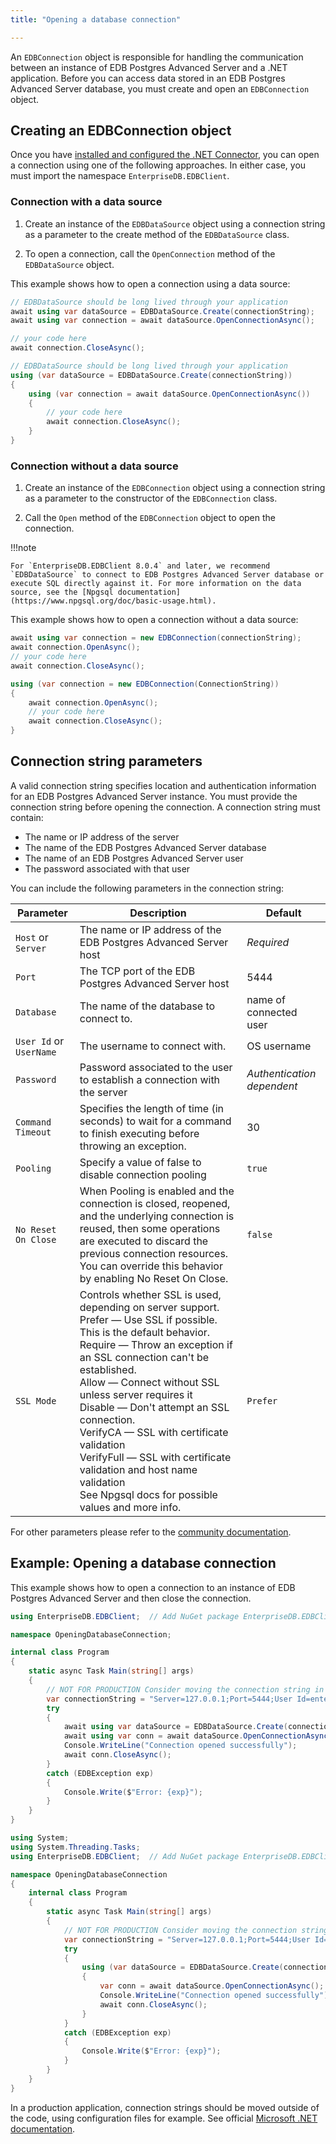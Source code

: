 ```yaml
---
title: "Opening a database connection"

---
```


<div id="opening_a_database_connection" class="registered_link"></div>

An `EDBConnection` object is responsible for handling the communication between an instance of EDB Postgres Advanced Server and a .NET application. Before you can access data stored in an EDB Postgres Advanced Server database, you must create and open an `EDBConnection` object.

## Creating an EDBConnection object

Once you have [installed and configured the .NET Connector](04_installing_and_configuring_the_net_connector), you can open a connection using one of the following approaches. In either case, you must import the namespace `EnterpriseDB.EDBClient`.

### Connection with a data source

1. Create an instance of the `EDBDataSource` object using a connection string as a parameter to the create method of the `EDBDataSource` class.

1. To open a connection, call the `OpenConnection` method of the `EDBDataSource` object.

This example shows how to open a connection using a data source:

<TabContainer syncKey="sample">
<Tab title=".NET">

```csharp
// EDBDataSource should be long lived through your application
await using var dataSource = EDBDataSource.Create(connectionString);
await using var connection = await dataSource.OpenConnectionAsync();

// your code here
await connection.CloseAsync();
```

</Tab>
<Tab title=".NET Framework">

```csharp
// EDBDataSource should be long lived through your application
using (var dataSource = EDBDataSource.Create(connectionString))
{
	using (var connection = await dataSource.OpenConnectionAsync())
	{
		// your code here
		await connection.CloseAsync();
	}
}
```

</Tab>
</TabContainer>

### Connection without a data source

1. Create an instance of the `EDBConnection` object using a connection string as a parameter to the constructor of the `EDBConnection` class.

1. Call the `Open` method of the `EDBConnection` object to open the connection.


!!!note

    For `EnterpriseDB.EDBClient 8.0.4` and later, we recommend `EDBDataSource` to connect to EDB Postgres Advanced Server database or execute SQL directly against it. For more information on the data source, see the [Npgsql documentation](https://www.npgsql.org/doc/basic-usage.html).


This example shows how to open a connection without a data source:

<TabContainer syncKey="sample">
<Tab title=".NET">

```csharp
await using var connection = new EDBConnection(connectionString);
await connection.OpenAsync();
// your code here
await connection.CloseAsync();
```

</Tab>
<Tab title=".NET Framework">

```csharp
using (var connection = new EDBConnection(ConnectionString))
{
	await connection.OpenAsync();
	// your code here
	await connection.CloseAsync();
}
```

</Tab>
</TabContainer> 

<div id="connection_string_parameters" class="registered_link"></div>

## Connection string parameters

A valid connection string specifies location and authentication information for an EDB Postgres Advanced Server instance. You must provide the connection string before opening the connection. A connection string must contain:

-   The name or IP address of the server
-   The name of the EDB Postgres Advanced Server database
-   The name of an EDB Postgres Advanced Server user
-   The password associated with that user

You can include the following parameters in the connection string:

| Parameter               | Description                                                                                                                                                                                                                                                                                                                                                                                                                                                                                          | Default                    |
|-------------------------|------------------------------------------------------------------------------------------------------------------------------------------------------------------------------------------------------------------------------------------------------------------------------------------------------------------------------------------------------------------------------------------------------------------------------------------------------------------------------------------------------|----------------------------|
| `Host` or `Server`      | The name or IP address of the EDB Postgres Advanced Server host                                                                                                                                                                                                                                                                                                                                                                                                                                      | *Required*                 |
| `Port`                  | The TCP port of the EDB Postgres Advanced Server host                                                                                                                                                                                                                                                                                                                                                                                                                                                | 5444                       |
| `Database`              | The name of the database to connect to.                                                                                                                                                                                                                                                                                                                                                                                                                                                              | name of connected user     |
| `User Id` or `UserName` | The username to connect with.                                                                                                                                                                                                                                                                                                                                                                                                                                                                        | OS username                |
| `Password`              | Password associated to the user to establish a connection with the server                                                                                                                                                                                                                                                                                                                                                                                                                            | *Authentication dependent* |
| `Command Timeout`       | Specifies the length of time (in seconds) to wait for a command to finish executing before throwing an exception.                                                                                                                                                                                                                                                                                                                                                                                    | 30                         |
| `Pooling`               | Specify a value of false to disable connection pooling                                                                                                                                                                                                                                                                                                                                                                                                                                               | `true`                     |
| `No Reset On Close`     | When Pooling is enabled and the connection is closed, reopened, and the underlying connection is reused, then some operations are executed to discard the previous connection resources. You can override this behavior by enabling No Reset On Close.                                                                                                                                                                                                                                               | `false`                    |
| `SSL Mode`              | Controls whether SSL is used, depending on server support. <br/>Prefer — Use SSL if possible. This is the default behavior.<br/>Require — Throw an exception if an SSL connection can't be established.<br/>Allow — Connect without SSL unless server requires it<br/>Disable — Don't attempt an SSL connection. <br/>VerifyCA — SSL with certificate validation <br/>VerifyFull — SSL with certificate validation and host name validation<br/>See Npgsql docs for possible values and more info.   | `Prefer`                   |

For other parameters please refer to the [community documentation](https://www.npgsql.org/doc/connection-string-parameters.html).

## Example: Opening a database connection

This example shows how to open a connection to an instance of EDB Postgres Advanced Server and then close the connection.

<TabContainer syncKey="sample">
<Tab title=".NET">

```csharp
using EnterpriseDB.EDBClient;  // Add NuGet package EnterpriseDB.EDBClient

namespace OpeningDatabaseConnection;

internal class Program
{
    static async Task Main(string[] args)
    {
        // NOT FOR PRODUCTION Consider moving the connection string in a configuration file
        var connectionString = "Server=127.0.0.1;Port=5444;User Id=enterprisedb;Password=enterprisedb;Database=edb";
        try
        {
            await using var dataSource = EDBDataSource.Create(connectionString);
            await using var conn = await dataSource.OpenConnectionAsync();
            Console.WriteLine("Connection opened successfully");
            await conn.CloseAsync();
        }
        catch (EDBException exp)
        {
            Console.Write($"Error: {exp}");
        }
    }
}
```

</Tab>
<Tab title=".NET Framework">

```csharp
using System;
using System.Threading.Tasks;
using EnterpriseDB.EDBClient;  // Add NuGet package EnterpriseDB.EDBClient

namespace OpeningDatabaseConnection
{
    internal class Program
    {
        static async Task Main(string[] args)
        {
            // NOT FOR PRODUCTION Consider moving the connection string in a configuration file
            var connectionString = "Server=127.0.0.1;Port=5444;User Id=enterprisedb;Password=enterprisedb;Database=edb";
            try
            {
                using (var dataSource = EDBDataSource.Create(connectionString))
                {
                    var conn = await dataSource.OpenConnectionAsync();
                    Console.WriteLine("Connection opened successfully");
                    await conn.CloseAsync();
                }
            }
            catch (EDBException exp)
            {
                Console.Write($"Error: {exp}");
            }
        }
    }
}
```
</Tab>
</TabContainer> 

In a production application, connection strings should be moved outside of the code, using configuration files for example. See official [Microsoft .NET documentation](https://learn.microsoft.com/en-us/dotnet/core/extensions/configuration). 

